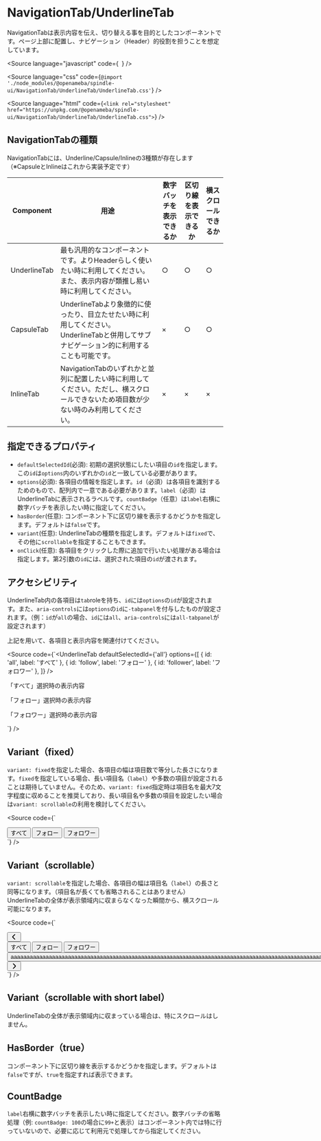 
<Meta of={UnderlineTabStories} />

# NavigationTab/UnderlineTab

NavigationTabは表示内容を伝え、切り替える事を目的としたコンポーネントです。ページ上部に配置し、ナビゲーション（Header）的役割を担うことを想定しています。

<Source
  language="javascript"
  code={`
  `}
/>

<Source
  language="css"
  code={`@import './node_modules/@openameba/spindle-ui/NavigationTab/UnderlineTab/UnderlineTab.css'`}
/>

<Source
  language="html"
  code={`<link rel="stylesheet" href="https://unpkg.com/@openameba/spindle-ui/NavigationTab/UnderlineTab/UnderlineTab.css">`}
/>

## NavigationTabの種類
NavigationTabには、Underline/Capsule/Inlineの3種類が存在します（※CapsuleとInlineはこれから実装予定です）

<table>
  <thead>
    <tr>
      <th>Component</th>
      <th>用途</th>
      <th>数字バッチを表示できるか</th>
      <th>区切り線を表示できるか</th>
      <th>横スクロールできるか</th>
    </tr>
  </thead>
  <tbody>
    <tr>
      <td>UnderlineTab</td>
      <td>最も汎用的なコンポーネントです。よりHeaderらしく使いたい時に利用してください。また、表示内容が類推し易い時に利用してください。</td>
      <td>○</td>
      <td>○</td>
      <td>○</td>
    </tr>
    <tr>
      <td>CapsuleTab</td>
      <td>UnderlineTabより象徴的に使ったり、目立たせたい時に利用してください。UnderlineTabと併用してサブナビゲーション的に利用することも可能です。</td>
      <td>×</td>
      <td>○</td>
      <td>○</td>
    </tr>
    <tr>
      <td>InlineTab</td>
      <td>NavigationTabのいずれかと並列に配置したい時に利用してください。ただし、横スクロールできないため項目数が少ない時のみ利用してください。</td>
      <td>×</td>
      <td>×</td>
      <td>×</td>
    </tr>
  </tbody>
</table>

## 指定できるプロパティ
- `defaultSelectedId`(必須): 初期の選択状態にしたい項目の`id`を指定します。この`id`は`options`内のいずれかの`id`と一致している必要があります。
- `options`(必須): 各項目の情報を指定します。`id`（必須）は各項目を識別するためのもので、配列内で一意である必要があります。`label`（必須）はUnderlineTabに表示されるラベルです。`countBadge`（任意）は`label`右横に数字バッチを表示したい時に指定してください。
- `hasBorder`(任意): コンポーネント下に区切り線を表示するかどうかを指定します。デフォルトは`false`です。
- `variant`(任意): UnderlineTabの種類を指定します。デフォルトは`fixed`で、その他に`scrollable`を指定することもできます。
- `onClick`(任意): 各項目をクリックした際に追加で行いたい処理がある場合は指定します。第2引数の`id`には、選択された項目の`id`が渡されます。

## アクセシビリティ
UnderlineTab内の各項目は`tab`roleを持ち、`id`には`options`の`id`が設定されます。また、`aria-controls`には`options`の`id`に`-tabpanel`を付与したものが設定されます。（例：`id`が`all`の場合、`id`には`all`、`aria-controls`には`all-tabpanel`が設定されます）

上記を用いて、各項目と表示内容を関連付けてください。

<Source
  code={`<UnderlineTab
  defaultSelectedId={'all'}
  options={[
    { id: 'all', label: 'すべて' },
    { id: 'follow', label: 'フォロー' },
    { id: 'follower', label: 'フォロワー' },
  ]}
/>
<div id="all-tabpanel" role="tabpanel" aria-labelledby="all">
  <p>「すべて」選択時の表示内容</p>
</div>
<div id="follow-tabpanel" role="tabpanel" aria-labelledby="follow">
  <p>「フォロー」選択時の表示内容</p>
</div>
<div id="follower-tabpanel" role="tabpanel" aria-labelledby="follower">
  <p>「フォロワー」選択時の表示内容</p>
</div>`}
/>

## Variant（fixed）

`variant: fixed`を指定した場合、各項目の幅は項目数で等分した長さになります。`fixed`を指定している場合、長い項目名（`label`）や多数の項目が設定されることは期待していません。そのため、`variant: fixed`指定時は項目名を最大7文字程度に収めることを推奨しており、長い項目名や多数の項目を設定したい場合は`variant: scrollable`の利用を検討してください。

<Story of={UnderlineTabStories.VariantFixed} />

<Source
  code={`<div class="spui-UnderlineTab spui-UnderlineTab--fixed">
  <div class="spui-UnderlineTab-container" role="tablist">
    <button aria-controls="fixed-all-tabpanel" aria-selected="true" class="spui-UnderlineTab-button" id="fixed-all" tabindex="0" type="button" role="tab" style="max-width: calc(33.3333%);">
      <span class="spui-UnderlineTab-labelWrapper">
        <span class="spui-UnderlineTab-label">すべて</span>
      </span>
    </button>
    <button aria-controls="fixed-follow-tabpanel" aria-selected="false" class="spui-UnderlineTab-button" id="fixed-follow" tabindex="-1" type="button" role="tab" style="max-width: calc(33.3333%);">
      <span class="spui-UnderlineTab-labelWrapper">
        <span class="spui-UnderlineTab-label">フォロー</span>
      </span>
    </button>
    <button aria-controls="fixed-follower-tabpanel" aria-selected="false" class="spui-UnderlineTab-button" id="fixed-follower" tabindex="-1" type="button" role="tab" style="max-width: calc(33.3333%);">
      <span class="spui-UnderlineTab-labelWrapper">
        <span class="spui-UnderlineTab-label">フォロワー</span>
      </span>
    </button>
  </div>
</div>`}
/>

## Variant（scrollable）

`variant: scrollable`を指定した場合、各項目の幅は項目名（`label`）の長さと同等になります。（項目名が長くても省略されることはありません）UnderlineTabの全体が表示領域内に収まらなくなった瞬間から、横スクロール可能になります。

<Story of={UnderlineTabStories.VariantScrollable} />

<Source
  code={`<div class="spui-UnderlineTab spui-UnderlineTab--scrollable">
  <div class="spui-UnderlineTab-arrow spui-UnderlineTab-arrow--left">
    <button class="spui-UnderlineTab-arrowButton" type="button">
      <svg xmlns="http://www.w3.org/2000/svg" width="16" height="16" viewBox="0 0 24 24" fill="currentColor" role="img" aria-label="左に移動"><path d="M13.49 21.06 6.2 13.77c-.97-.97-.97-2.56 0-3.54l7.29-7.29a1.49 1.49 0 0 1 2.12 0c.59.59.59 1.54 0 2.12L8.67 12l6.94 6.94c.59.59.59 1.54 0 2.12-.29.29-.68.44-1.06.44s-.77-.15-1.06-.44Z"></path></svg>
    </button>
  </div>
  <div class="spui-UnderlineTab-container" role="tablist">
    <button aria-controls="scrollable-all-tabpanel" aria-selected="false" class="spui-UnderlineTab-button" id="scrollable-all" tabindex="-1" type="button" role="tab" style="max-width: fit-content;">
      <span class="spui-UnderlineTab-labelWrapper">
        <span class="spui-UnderlineTab-label">すべて</span>
      </span>
    </button>
    <button aria-controls="scrollable-follow-tabpanel" aria-selected="true" class="spui-UnderlineTab-button" id="scrollable-follow" tabindex="0" type="button" role="tab" style="max-width: fit-content;">
      <span class="spui-UnderlineTab-labelWrapper">
        <span class="spui-UnderlineTab-label">フォロー</span>
      </span>
    </button>
    <button aria-controls="scrollable-follower-tabpanel" aria-selected="false" class="spui-UnderlineTab-button" id="scrollable-follower" tabindex="-1" type="button" role="tab" style="max-width: fit-content;">
      <span class="spui-UnderlineTab-labelWrapper">
        <span class="spui-UnderlineTab-label">フォロワー</span>
      </span>
    </button>
    <button aria-controls="scrollable-others-tabpanel" aria-selected="false" class="spui-UnderlineTab-button" id="scrollable-others" tabindex="-1" type="button" role="tab" style="max-width: fit-content;">
      <span class="spui-UnderlineTab-labelWrapper">
        <span class="spui-UnderlineTab-label">aaaaaaaaaaaaaaaaaaaaaaaaaaaaaaaaaaaaaaaaaaaaaaaaaaaaaaaaaaaaaaaaaaaaaaaaaaaaaaaaaaaaaaaaaaaaaaaaaaaaaaaaaaaaaaaaaaaaaaaaaaaaaaaaaaaaaaaaaaaaaaaaaaaaaaaaaaaaaaaaaaaaaaaaaaaaaaaaaaaa</span>
      </span>
    </button>
  </div>
  <div class="spui-UnderlineTab-arrow spui-UnderlineTab-arrow--right is-showed">
    <button class="spui-UnderlineTab-arrowButton" type="button">
      <svg xmlns="http://www.w3.org/2000/svg" width="16" height="16" viewBox="0 0 24 24" fill="currentColor" role="img" aria-label="右に移動"><path d="M9.41 21.5c-.38 0-.77-.15-1.06-.44a1.49 1.49 0 0 1 0-2.12L15.29 12 8.35 5.06a1.49 1.49 0 0 1 0-2.12c.59-.58 1.54-.59 2.12 0l7.29 7.29c.97.97.97 2.56 0 3.54l-7.29 7.29c-.29.29-.67.44-1.06.44Z"></path></svg>
    </button>
  </div>
</div>`}
/>

## Variant（scrollable with short label）

UnderlineTabの全体が表示領域内に収まっている場合は、特にスクロールはしません。

<Story of={UnderlineTabStories.VariantScrollablewithshortlabel} />

## HasBorder（true）

コンポーネント下に区切り線を表示するかどうかを指定します。デフォルトは`false`ですが、`true`を指定すれば表示できます。

<Story of={UnderlineTabStories.HasBorderTrue} />

## CountBadge

`label`右横に数字バッチを表示したい時に指定してください。数字バッチの省略処理（例: `countBadge: 100`の場合に`99+`と表示）はコンポーネント内では特に行っていないので、必要に応じて利用元で処理してから指定してください。

<Story of={UnderlineTabStories.CountBadge} />
